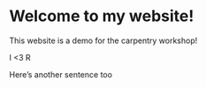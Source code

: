 # Welcome to my website! 
This website is a demo for the carpentry workshop!

I <3 R

Here's another sentence too